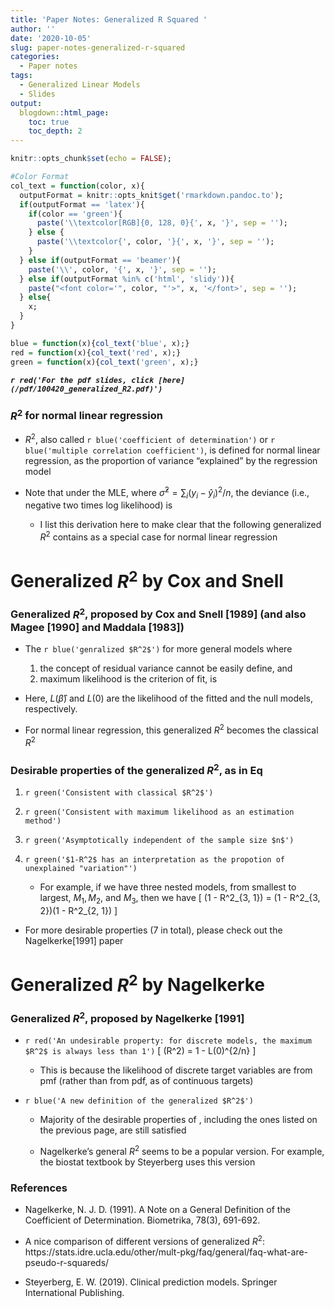 ```yaml
---
title: 'Paper Notes: Generalized R Squared '
author: ''
date: '2020-10-05'
slug: paper-notes-generalized-r-squared
categories:
  - Paper notes
tags:
  - Generalized Linear Models
  - Slides
output:
  blogdown::html_page:
    toc: true
    toc_depth: 2
---
```


```r
knitr::opts_chunk$set(echo = FALSE);

#Color Format
col_text = function(color, x){
  outputFormat = knitr::opts_knit$get('rmarkdown.pandoc.to');
  if(outputFormat == 'latex'){
    if(color == 'green'){
      paste('\\textcolor[RGB]{0, 128, 0}{', x, '}', sep = '');
    } else {
      paste('\\textcolor{', color, '}{', x, '}', sep = '');
    }
  } else if(outputFormat == 'beamer'){
    paste('\\', color, '{', x, '}', sep = '');
  } else if(outputFormat %in% c('html', 'slidy')){
    paste("<font color='", color, "'>", x, '</font>', sep = '');
  } else{
    x;
  }
}

blue = function(x){col_text('blue', x);}
red = function(x){col_text('red', x);}
green = function(x){col_text('green', x);}
```

***`r red('For the pdf slides, click [here](/pdf/100420_generalized_R2.pdf)')`***

### $R^2$ for normal linear regression

* $R^2$, also called `r blue('coefficient of determination')` or `r blue('multiple correlation coefficient')`, 
is defined for normal linear regression, 
as the proportion of variance "explained" by the regression model
\begin{equation}\label{eq:R2}
R^2 = \frac{\sum_i \left( y_i - \hat{y}_i \right)^2}{\sum_i \left( y_i - \bar{y} \right)^2}
\end{equation}

* Note that under the MLE, where $\hat{\sigma}^2 = \sum_i \left( y_i - \hat{y}_i \right)^2 / n$, 
the deviance (i.e., negative two times log likelihood) is
\begin{align*}
-2 l\left(\hat{\beta}\right) & = -2 \log L(\hat{\beta})\\
& = n \log(2\pi\hat{\sigma}^2) + \frac{\sum_i \left( y_i - \hat{y}_i \right)^2}{\hat{\sigma}^2}\\
& = n \left[ \log\left( \frac{\sum_i \left( y_i - \hat{y}_i \right)^2}{n} \right) + \log(2\pi) + 1 \right]
\end{align*}

    - I list this derivation here to make clear that the following generalized $R^2$ contains \eqref{eq:R2} as a special case for normal linear regression

# Generalized $R^2$ by Cox and Snell 

### Generalized $R^2$, proposed by Cox and Snell [1989] (and also Magee [1990] and Maddala [1983])

* The `r blue('genralized $R^2$')` for more general models where 

    1. the concept of residual variance cannot be easily define, and
    2. maximum likelihood is the criterion of fit, is
\begin{equation} \label{eq:generalized_R2_v1}
R^2 = 1 - \exp\left\{ -\frac{2}{n}\left[l\left(\hat{\beta}\right) - l(\hat{0})  \right] \right\} 
= 1 - \left[L(0)/L\left(\hat{\beta}\right)\right]^{2/n}
\end{equation}

* Here, $L\left(\hat{\beta}\right)$ and $L(0)$ are the likelihood of the fitted and the null models, respectively.

* For normal linear regression, this generalized $R^2$  \eqref{eq:generalized_R2_v1} becomes the classical $R^2$ \eqref{eq:R2}

### Desirable properties of the generalized $R^2$, as in Eq \eqref{eq:generalized_R2_v1}

1. `r green('Consistent with classical $R^2$')`

2. `r green('Consistent with maximum likelihood as an estimation method')`

3. `r green('Asymptotically independent of the sample size $n$')`

4. `r green('$1-R^2$ has an interpretation as the propotion of unexplained "variation"')`

    - For example, if we have three nested models, from smallest to largest, $M_1, M_2$, and $M_3$, then we have
    \[
    (1 - R^2_{3, 1}) = (1 - R^2_{3, 2})(1 - R^2_{2, 1})
    \]
    
* For more desirable properties (7 in total), please check out the Nagelkerke[1991] paper

# Generalized $R^2$ by Nagelkerke 

### Generalized $R^2$, proposed by Nagelkerke [1991]

* `r red('An undesirable property: for discrete models, the maximum $R^2$ is always less than 1')`
\[
\max(R^2) = 1 - L(0)^{2/n} 
\]

    - This is because the likelihood of discrete target variables are from pmf (rather than from pdf, as of continuous targets)
    
* `r blue('A new definition of the generalized $R^2$')`
\begin{equation}\label{eq:generalized_R2_v2}
\bar{R}^2 = \frac{R^2}{\max(R^2)} 
= \frac{1 - \left[L(0)/L\left(\hat{\beta}\right)\right]^{2/n}}{1 - L(0)^{2/n}}
\end{equation}

    - Majority of the desirable properties of \eqref{eq:generalized_R2_v1}, including the ones listed on the previous page, are still satisfied
    
    - Nagelkerke's general $R^2$ \eqref{eq:generalized_R2_v2} seems to be a popular version. For example, the biostat textbook by Steyerberg uses this version

### References

* Nagelkerke, N. J. D. (1991). A Note on a General Definition of the Coefficient of Determination. Biometrika, 78(3), 691-692.

* A nice comparison of different versions of generalized $R^2$: https://stats.idre.ucla.edu/other/mult-pkg/faq/general/faq-what-are-pseudo-r-squareds/

* Steyerberg, E. W. (2019). Clinical prediction models. Springer International Publishing.
